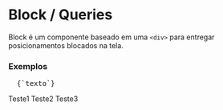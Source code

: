 

<Meta title="Block/Queries" />

# Block / Queries

<Space size={3} />

Block é um componente baseado em uma `<div>` para entregar posicionamentos blocados na tela. 

<Space size={6} />

### Exemplos

<Space size={3} />

<pre>
  <CodeBlock>{`<Block
    {...{
      alignx: 'center', 
      aligny: 'middle', 
      bgColor: 'primary3', 
      fontColor: 'black'
    }}
    lg={{
      align: 'column',
      alignx: 'right', 
      aligny: 'bottom', 
      bgColor: 'primary1', 
      custom: \`
        span {
          color: rgb(255,255,255);
        }
      \`,
      fontColor: 'white'
    }}>texto</Block>`}</CodeBlock>
</pre>

<Space size={3} />

<ThemeProvider theme={theme}>
  <Block 
    {...{
      alignx: 'center', 
      aligny: 'middle', 
      bgColor: 'primary3', 
      fontColor: 'black'
    }}
    customDef='demo' 
    lg={{
      align: 'column',
      alignx: 'right', 
      aligny: 'bottom', 
      bgColor: 'primary1', 
      custom: `
        span {
          color: rgb(255,255,255);
        }
      `,
      fontColor: 'white'
    }}>
    <span>Teste1</span>
    <span>Teste2</span>
    <span>Teste3</span>
  </Block>
</ThemeProvider>

<Space size={6} />
